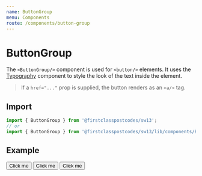 ```yaml
---
name: ButtonGroup
menu: Components
route: /components/button-group
---
```



# ButtonGroup

The `<ButtonGroup/>` component is used for `<button/>` elements. It uses the [Typography](/components/typography) component to style the look of the text inside the element. 

> If a `href="..."` prop is supplied, the button renders as an `<a/>` tag.

## Import

```js
import { ButtonGroup } from '@firstclasspostcodes/sw13';
// or
import { ButtonGroup } from '@firstclasspostcodes/sw13/lib/components/ButtonGroup';
```

## Example

<Playground>
  <ButtonGroup initial="hello" size={1/5}>
    <Button key="test" size="0"><Icon icon="download" /> Click me</Button>
    <Button key="hello" size="0">Click me</Button>
    <Button key="world" size="0">Click me</Button>
  </ButtonGroup>
</Playground>